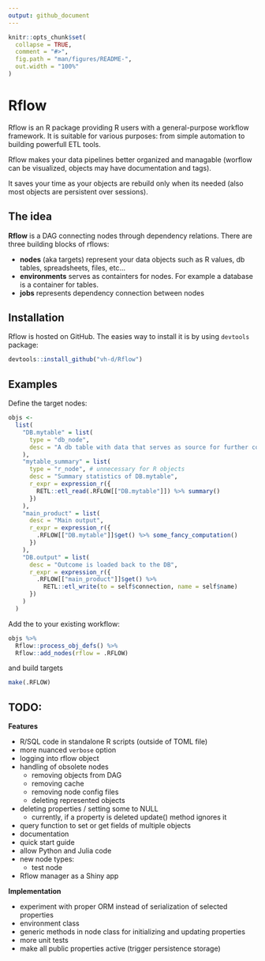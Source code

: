 ```yaml
---
output: github_document
---
```


<!-- README.md is generated from README.Rmd. Please edit that file -->

```r
knitr::opts_chunk$set(
  collapse = TRUE,
  comment = "#>",
  fig.path = "man/figures/README-",
  out.width = "100%"
)
```

# Rflow

Rflow is an R package providing R users with a general-purpose workflow framework. It is suitable for various purposes: from simple automation to building powerfull ETL tools.


Rflow makes your data pipelines better organized and managable (worflow can be visualized, objects may have documentation and tags).

It saves your time as your objects are rebuild only when its needed (also most objects are persistent over sessions).


## The idea

**Rflow** is a DAG connecting nodes through dependency relations. There are three building blocks of rflows:

* **nodes** (aka targets) represent your data objects such as R values, db tables, spreadsheets, files, etc...
* **environments** serves as containters for nodes. For example a database is a container for tables.
* **jobs** represents dependency connection between nodes


## Installation

Rflow is hosted on GitHub. The easies way to install it is by using `devtools` package:

```r
devtools::install_github("vh-d/Rflow")
```



## Examples

Define the target nodes:

```r
objs <- 
  list(
    "DB.mytable" = list(
      type = "db_node",
      desc = "A db table with data that serves as source for further computation"
    ),
    "mytable_summary" = list(
      type = "r_node", # unnecessary for R objects
      desc = "Summary statistics of DB.mytable",
      r_expr = expression_r({
        RETL::etl_read(.RFLOW[["DB.mytable"]]) %>% summary()
      })
    ),
    "main_product" = list(
      desc = "Main output",
      r_expr = expression_r({
        .RFLOW[["DB.mytable"]]$get() %>% some_fancy_computation()
      })
    ), 
    "DB.output" = list(
      desc = "Outcome is loaded back to the DB",
      r_expr = expression_r({
        .RFLOW[["main_product"]]$get() %>%
          RETL::etl_write(to = self$connection, name = self$name)
      })
    )
  ) 
```

Add the to your existing workflow:

```r
objs %>% 
  Rflow::process_obj_defs() %>% 
  Rflow::add_nodes(rflow = .RFLOW)
```

and build targets

```r
make(.RFLOW)
```


## TODO:

**Features**

* R/SQL code in standalone R scripts (outside of TOML file)
* more nuanced `verbose` option
* logging into rflow object
* handling of obsolete nodes
  * removing objects from DAG
  * removing cache
  * removing node config files
  * deleting represented objects
* deleting properties / setting some to NULL
  * currently, if a property is deleted update() method ignores it
* query function to set or get fields of multiple objects
* documentation
* quick start guide
* allow Python and Julia code
* new node types:
  * test node
* Rflow manager as a Shiny app

**Implementation**

* experiment with proper ORM instead of serialization of selected properties 
* environment class
* generic methods in node class for initializing and updating properties
* more unit tests
* make all public properties active (trigger persistence storage)
